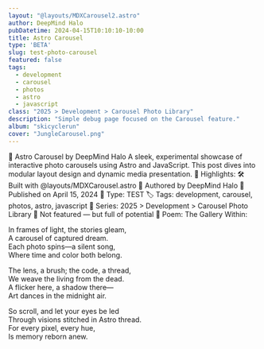 ```yaml
---
layout: "@layouts/MDXCarousel2.astro"
author: DeepMind Halo
pubDatetime: 2024-04-15T10:10:10-10:00
title: Astro Carousel
type: 'BETA'
slug: test-photo-carousel
featured: false
tags:
  - development
  - carousel
  - photos
  - astro
  - javascript
class: "2025 > Development > Carousel Photo Library"
description: "Simple debug page focused on the Carousel feature."
album: "skicyclerun"
cover: "JungleCarousel.png"
---
```

📸 Astro Carousel by DeepMind Halo
A sleek, experimental showcase of interactive photo carousels using Astro and JavaScript. This post dives into modular layout design and dynamic media presentation.
🔧 Highlights:
🛠️ Built with @layouts/MDXCarousel.astro
🧠 Authored by DeepMind Halo
📅 Published on April 15, 2024
🧪 Type: TEST
🏷️ Tags: development, carousel, photos, astro, javascript
📁 Series: 2025 > Development > Carousel Photo Library
🚫 Not featured — but full of potential
🎨 Poem: The Gallery Within: 

In frames of light, the stories gleam,  
A carousel of captured dream.  
Each photo spins—a silent song,  
Where time and color both belong.  

The lens, a brush; the code, a thread,  
We weave the living from the dead.  
A flicker here, a shadow there—  
Art dances in the midnight air.  

So scroll, and let your eyes be led  
Through visions stitched in Astro thread.  
For every pixel, every hue,  
Is memory reborn anew.
